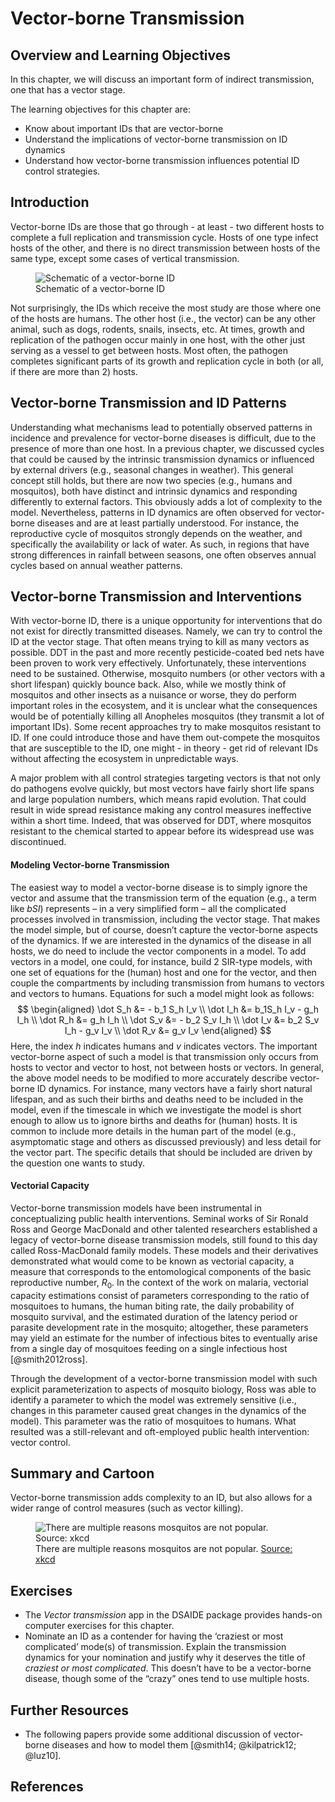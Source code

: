 # Vector-borne Transmission


## Overview and Learning Objectives
In this chapter, we will discuss an important form of indirect transmission, one that has a vector stage.

The learning objectives for this chapter are:

* Know about important IDs that are vector-borne
* Understand the implications of vector-borne transmission on ID dynamics 
* Understand how vector-borne transmission influences potential ID control strategies.


## Introduction
Vector-borne IDs are those that go through - at least - two different hosts to complete a full replication and transmission cycle. Hosts of one type infect hosts of the other, and there is no direct transmission between hosts of the same type, except some cases of vertical transmission.

![Schematic of a vector-borne ID](./images/vectorborne-schematic.png)

Not surprisingly, the IDs which receive the most study are those where one of the hosts are humans. The other host (i.e., the vector) can be any other animal, such as dogs, rodents, snails, insects, etc. At times, growth and replication of the pathogen occur mainly in one host, with the other just serving as a vessel to get between hosts. Most often, the pathogen completes significant parts of its growth and replication cycle in both (or all, if there are more than 2) hosts.



## Vector-borne Transmission and ID Patterns
Understanding what mechanisms lead to potentially observed patterns in incidence and prevalence for vector-borne diseases is difficult, due to the presence of more than one host. In a previous chapter, we discussed cycles that could be caused by the intrinsic transmission dynamics or influenced by external drivers (e.g., seasonal changes in weather). This general concept still holds, but there are now two species (e.g., humans and mosquitos),  both have distinct and intrinsic dynamics and responding differently to external factors. This obviously adds a lot of complexity to the model. Nevertheless, patterns in ID dynamics are often observed for vector-borne diseases and are at least partially understood. For instance, the reproductive cycle of mosquitos strongly depends on the weather, and specifically the availability or lack of water. As such, in regions that have strong differences in rainfall between seasons, one often observes annual cycles based on annual weather patterns. 


## Vector-borne Transmission and Interventions
With vector-borne ID, there is a unique opportunity for interventions that do not exist for directly transmitted diseases. Namely, we can try to control the ID at the vector stage. That often means trying to kill as many vectors as possible. DDT in the past and more recently pesticide-coated bed nets have been proven to work very effectively. Unfortunately, these interventions need to be sustained. Otherwise, mosquito numbers (or other vectors with a short lifespan) quickly bounce back. Also, while we mostly think of mosquitos and other insects as a nuisance or worse, they do perform important roles in the ecosystem, and it is unclear what the consequences would be of potentially killing all Anopheles mosquitos (they transmit a lot of important IDs). Some recent approaches try to make mosquitos resistant to ID. If one could introduce those and have them out-compete the mosquitos that are susceptible to the ID, one might - in theory - get rid of relevant IDs without affecting the ecosystem in unpredictable ways. 

A major problem with all control strategies targeting vectors is that not only do pathogens evolve quickly, but most vectors have fairly short life spans and large population numbers, which means rapid evolution. That could result in wide spread resistance making any control measures ineffective within a short time. Indeed, that was observed for DDT, where mosquitos resistant to the chemical started to appear before its widespread use was discontinued.


#### Modeling Vector-borne Transmission {#myadvancedbox}
The easiest way to model a vector-borne disease is to simply ignore the vector and assume that the transmission term of the equation (e.g., a term like _bSI_) represents -- in a very simplified form -- all the complicated processes involved in transmission, including the vector stage. That makes the model simple, but of course, doesn't capture the vector-borne aspects of the dynamics. If we are interested in the dynamics of the disease in all hosts, we do need to include the vector components in a model. To add vectors in a model, one could, for instance, build 2 SIR-type models, with one set of equations for the (human) host and one for the vector, and then couple the compartments by including transmission from humans to vectors and vectors to humans. Equations for such a model might look as follows:
$$
\begin{aligned}
\dot S_h &= - b_1 S_h I_v \\
\dot I_h &= b_1S_h I_v - g_h I_h \\
\dot R_h &= g_h I_h \\
\dot S_v &= - b_2 S_v I_h \\
\dot I_v &= b_2 S_v I_h - g_v I_v \\
\dot R_v &= g_v I_v
\end{aligned}
$$
Here, the index _h_ indicates humans and _v_ indicates vectors. The important vector-borne aspect of such a model is that transmission only occurs from hosts to vector and vector to host, not between hosts or vectors. In general, the above model needs to be modified to more accurately describe vector-borne ID dynamics. For instance, many vectors have a fairly short natural lifespan, and as such their births and deaths need to be included in the model, even if the timescale in which we investigate the model is short enough to allow us to ignore births and deaths for (human) hosts. It is common to include more details in the human part of the model (e.g., asymptomatic stage and others as discussed previously) and less detail for the vector part. The specific details that should be included are driven by the question one wants to study.


#### Vectorial Capacity {#mynotebox}

Vector-borne transmission models have been instrumental in conceptualizing public health interventions. Seminal works of Sir Ronald Ross and George MacDonald and other talented researchers established a legacy of vector-borne disease transmission models, still found to this day called Ross-MacDonald family models. These models and their derivatives demonstrated what would come to be known as vectorial capacity, a measure that corresponds to the entomological components of the basic reproductive number, $R_0$. In the context of the work on malaria, vectorial capacity estimations consist of parameters corresponding to the ratio of mosquitoes to humans, the human biting rate, the daily probability of mosquito survival, and the estimated duration of the latency period or parasite development rate in the mosquito; altogether, these parameters may yield an estimate for the number of infectious bites to eventually arise from a single day of mosquitoes feeding on a single infectious host [@smith2012ross].

Through the development of a vector-borne transmission model with such explicit parameterization to aspects of mosquito biology, Ross was able to identify a parameter to which the model was extremely sensitive (i.e., changes in this parameter caused great changes in the dynamics of the model). This parameter was the ratio of mosquitoes to humans. What resulted was a still-relevant and oft-employed public health intervention: vector control. 



## Summary and Cartoon

Vector-borne transmission adds complexity to an ID, but also allows for a wider range of control measures (such as vector killing). 

![There are multiple reasons mosquitos are not popular. [Source: xkcd](https://xkcd.com/1241/) ](./images/xkcd-mosquito-ringtone.png)



## Exercises
* The _Vector transmission_ app in the DSAIDE package provides hands-on computer exercises for this chapter.
* Nominate an ID as a contender for having the 'craziest or most complicated' mode(s) of transmission. Explain the transmission dynamics for your nomination and justify why it deserves the title of _craziest or most complicated_. This doesn't have to be a vector-borne disease, though some of the "crazy" ones tend to use multiple hosts.


## Further Resources
* The following papers provide some additional discussion of vector-borne diseases and how to model them [@smith14; @kilpatrick12; @luz10].


## References




